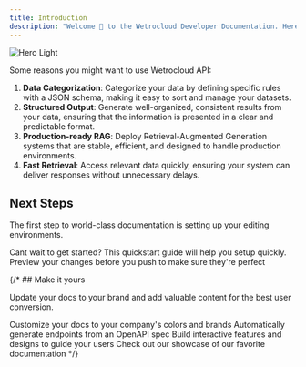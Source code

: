 ```yaml
---
title: Introduction
description: "Welcome 👋 to the Wetrocloud Developer Documentation. Here you'll learn how to easily integrate Retrieval Augmented Generation (RAG) into your applications using the Wetrocloud API."
---
```

<Frame>
  <img
    src="/images/wetro.png"
    alt="Hero Light"
  />
</Frame>




Some reasons you might want to use Wetrocloud API:
1. **Data Categorization**: Categorize your data by defining specific rules with a JSON schema, making it easy to sort and manage your datasets.
2. **Structured Output**: Generate well-organized, consistent results from your data, ensuring that the information is presented in a clear and predictable format.
3. **Production-ready RAG**: Deploy Retrieval-Augmented Generation systems that are stable, efficient, and designed to handle production environments.
4. **Fast Retrieval**: Access relevant data quickly, ensuring your system can deliver responses without unnecessary delays.

## Next Steps

The first step to world-class documentation is setting up your editing environments.

<CardGroup cols={2}>
  <Card
    title="Quick Start"
    icon="pen-to-square"
    href="https://mintlify.com/docs/quickstart"
  >
    Cant wait to get started? This quickstart guide will help you setup quickly.

  </Card>
  <Card
    title="Preview Changes"
    icon="image"
    href="https://mintlify.com/docs/development"
  >
    Preview your changes before you push to make sure they're perfect
  </Card>
</CardGroup>

{/* ## Make it yours

Update your docs to your brand and add valuable content for the best user conversion.

<CardGroup cols={2}>
  <Card
    title="Customize Style"
    icon="palette"
    href="https://mintlify.com/docs/settings/global"
  >
    Customize your docs to your company's colors and brands
  </Card>
  <Card
    title="Reference APIs"
    icon="code"
    href="https://mintlify.com/docs/api-playground/openapi"
  >
    Automatically generate endpoints from an OpenAPI spec
  </Card>
  <Card
    title="Add Components"
    icon="screwdriver-wrench"
    href="https://mintlify.com/docs/components/accordion"
  >
    Build interactive features and designs to guide your users
  </Card>
  <Card
    title="Get Inspiration"
    icon="stars"
    href="https://mintlify.com/customers"
  >
    Check out our showcase of our favorite documentation
  </Card>
</CardGroup> */}
